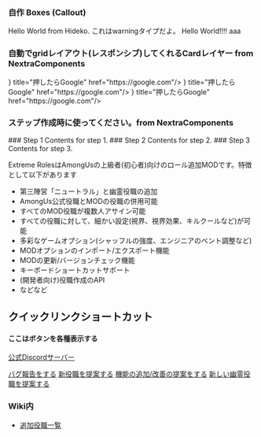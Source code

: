 
### 自作 Boxes (Callout)
<Boxes type="warning">Hello World from Hideko. これはwarningタイプだよ。</Boxes>
<Boxes type="important">Hello World!!!!</Boxes>
<Boxes type="note">aaa</Boxes>


### 自動でgridレイアウト(レスポンシブ)してくれるCardレイヤー from NextraComponents
<Cards>
    <Card icon={<svg xmlns="http://www.w3.org/2000/svg" fill="none" stroke="currentColor" strokeWidth="1.5" viewBox="0 0 24 24"><path strokeLinecap="round" strokeLinejoin="round" d="M6 6.878V6a2.25 2.25 0 0 1 2.25-2.25h7.5A2.25 2.25 0 0 1 18 6v.878m-12 0c.235-.083.487-.128.75-.128h10.5c.263 0 .515.045.75.128m-12 0A2.25 2.25 0 0 0 4.5 9v.878m13.5-3A2.25 2.25 0 0 1 19.5 9v.878m0 0a2.246 2.246 0 0 0-.75-.128H5.25c-.263 0-.515.045-.75.128m15 0A2.25 2.25 0 0 1 21 12v6a2.25 2.25 0 0 1-2.25 2.25H5.25A2.25 2.25 0 0 1 3 18v-6c0-.98.626-1.813 1.5-2.122"></path></svg>} title="押したらGoogle" href="https://google.com"/>
    <Card icon={<svg xmlns="http://www.w3.org/2000/svg" fill="none" stroke="currentColor" strokeWidth="1.5" viewBox="0 0 24 24"><path strokeLinecap="round" strokeLinejoin="round" d="M6 6.878V6a2.25 2.25 0 0 1 2.25-2.25h7.5A2.25 2.25 0 0 1 18 6v.878m-12 0c.235-.083.487-.128.75-.128h10.5c.263 0 .515.045.75.128m-12 0A2.25 2.25 0 0 0 4.5 9v.878m13.5-3A2.25 2.25 0 0 1 19.5 9v.878m0 0a2.246 2.246 0 0 0-.75-.128H5.25c-.263 0-.515.045-.75.128m15 0A2.25 2.25 0 0 1 21 12v6a2.25 2.25 0 0 1-2.25 2.25H5.25A2.25 2.25 0 0 1 3 18v-6c0-.98.626-1.813 1.5-2.122"></path></svg>} title="押したらGoogle" href="https://google.com"/>
    <Card icon={<svg xmlns="http://www.w3.org/2000/svg" fill="none" stroke="currentColor" strokeWidth="1.5" viewBox="0 0 24 24"><path strokeLinecap="round" strokeLinejoin="round" d="M6 6.878V6a2.25 2.25 0 0 1 2.25-2.25h7.5A2.25 2.25 0 0 1 18 6v.878m-12 0c.235-.083.487-.128.75-.128h10.5c.263 0 .515.045.75.128m-12 0A2.25 2.25 0 0 0 4.5 9v.878m13.5-3A2.25 2.25 0 0 1 19.5 9v.878m0 0a2.246 2.246 0 0 0-.75-.128H5.25c-.263 0-.515.045-.75.128m15 0A2.25 2.25 0 0 1 21 12v6a2.25 2.25 0 0 1-2.25 2.25H5.25A2.25 2.25 0 0 1 3 18v-6c0-.98.626-1.813 1.5-2.122"></path></svg>} title="押したらGoogle" href="https://google.com"/>
</Cards>

### ステップ作成時に使ってください。from NextraComponents
<Steps>
    ### Step 1
    Contents for step 1.
    ### Step 2
    Contents for step 2.
    ### Step 3
    Contents for step 3.
</Steps>



Extreme RolesはAmongUsの上級者(初心者)向けのロール追加MODです。特徴として以下があります

- 第三陣営「ニュートラル」と幽霊役職の追加
- AmongUs公式役職とMODの役職の併用可能
- すべてのMOD役職が複数人アサイン可能
- すべての役職に対して、細かい設定(視界、視界効果、キルクールなど)が可能
- 多彩なゲームオプション(シャッフルの強度、エンジニアのベント調整など)
- MODオプションのインポート/エクスポート機能
- MODの更新/バージョンチェック機能
- キーボードショートカットサポート
- (開発者向け)役職作成のAPI
- などなど


## クイックリンクショートカット

#### ここはボタンを各種表示する

[公式Discordサーバー](https://discord.gg/UzJcfBYcyS)


[バグ報告をする](https://github.com/yukieiji/ExtremeRoles/issues/new?assignees=&labels=%E3%83%90%E3%82%B0%2FBug%2C%E6%9C%AA%E7%A2%BA%E8%AA%8D%2FUnconfirmed&projects=&template=bugReport.yml&title=%E3%83%90%E3%82%B0%E3%81%AE%E5%86%85%E5%AE%B9%E3%82%92%E4%B8%80%E8%A8%80%E3%81%A7%2FThe+bug+in+a+nutshell)
[新役職を提案する](https://github.com/yukieiji/ExtremeRoles/issues/new?assignees=&labels=%E6%96%B0%E5%BD%B9%E8%81%B7%2FNew+Role%2C%E6%8F%90%E6%A1%88%2FSuggestion%2C%E6%9C%AA%E7%A2%BA%E8%AA%8D%2FUnconfirmed&projects=&template=roleRequest.yml&title=%5B%E9%99%A3%E5%96%B6%2FTeam%5D+%3A+%E5%BD%B9%E8%81%B7%E5%90%8D%2FRoleName+%28%E3%81%93%E3%81%AE%E3%82%AB%E3%83%83%E3%82%B3%E5%86%85%E3%81%AB%E4%BB%BB%E6%84%8F%E3%81%A7%E5%BD%B9%E8%81%B7%E3%81%AE%E8%AA%AC%E6%98%8E%E3%82%921%E6%96%87%E3%81%A7%29)
[機能の追加/改善の提案をする](https://github.com/yukieiji/ExtremeRoles/issues/new?assignees=&labels=%E6%A9%9F%E8%83%BD%E6%8B%A1%E5%BC%B5%2FEnhancement%2C+%E6%8F%90%E6%A1%88%2FSuggestion%2C+%E6%9C%AA%E7%A2%BA%E8%AA%8D%2FUnconfirmed&projects=&template=suggestion.md&title=%E6%A9%9F%E8%83%BD%E5%86%85%E5%AE%B9%E3%82%92%E4%B8%80%E8%A8%80%E3%81%A7%2FThe+Feature+in+a+nutshell)
[新しい幽霊役職を提案する](https://github.com/yukieiji/ExtremeRoles/issues/new?assignees=&labels=%E6%96%B0%E5%B9%BD%E9%9C%8A%E5%BD%B9%E8%81%B7%2FNew+Ghost+Role%2C%E6%8F%90%E6%A1%88%2FSuggestion%2C%E6%9C%AA%E7%A2%BA%E8%AA%8D%2FUnconfirmed&projects=&template=ghostRoleRequest.yml&title=%5B%E9%99%A3%E5%96%B6%2FTeam%5D+%3A+%E5%B9%BD%E9%9C%8A%E5%BD%B9%E8%81%B7%E5%90%8D%2FRoleName+%28%E3%81%93%E3%81%AE%E3%82%AB%E3%83%83%E3%82%B3%E5%86%85%E3%81%AB%E4%BB%BB%E6%84%8F%E3%81%A7%E5%BD%B9%E8%81%B7%E3%81%AE%E8%AA%AC%E6%98%8E%E3%82%921%E6%96%87%E3%81%A7%29)

### Wiki内
- [追加役職一覧](https://yukieiji.github.io/ExtremeRoles.Docs/docs/%E8%BF%BD%E5%8A%A0%E5%BD%B9%E8%81%B7/%E8%BF%BD%E5%8A%A0%E5%BD%B9%E8%81%B7.html)